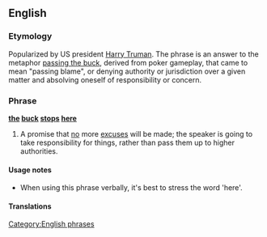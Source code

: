 {{wikipedia}}
==English==

===Etymology===
Popularized by US president [[w:Harry S. Truman|Harry Truman]].  The phrase is an answer to the metaphor [[pass the buck|passing the buck]], derived from poker gameplay, that came to mean "passing blame", or denying authority or jurisdiction over a given matter and absolving oneself of responsibility or concern.

===Phrase===
'''[[the]] [[buck]] [[stops]] [[here]]'''

# A promise that [[no]] more [[excuse]]s will be made; the speaker is going to take responsibility for things, rather than pass them up to higher authorities.

====Usage notes====
*When using this phrase verbally, it's best to stress the word 'here'.

====Translations====
{{rftrans}}

[[Category:English phrases]]